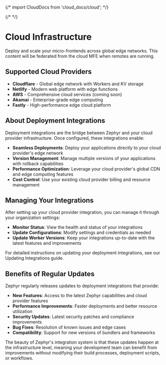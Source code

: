 {/* import CloudDocs from 'cloud_docs/cloud'; */}

{/* <CloudDocs /> */}

# Cloud Infrastructure

Deploy and scale your micro-frontends across global edge networks. This content will be federated from the cloud MFE when remotes are running.

## Supported Cloud Providers

- **Cloudflare** - Global edge network with Workers and KV storage
- **Netlify** - Modern web platform with edge functions
- **AWS** - Comprehensive cloud services (coming soon)
- **Akamai** - Enterprise-grade edge computing
- **Fastly** - High-performance edge cloud platform

## About Deployment Integrations

Deployment integrations are the bridge between Zephyr and your cloud provider infrastructure. Once configured, these integrations enable:

- **Seamless Deployments**: Deploy your applications directly to your cloud provider's edge network
- **Version Management**: Manage multiple versions of your applications with rollback capabilities
- **Performance Optimization**: Leverage your cloud provider's global CDN and edge computing features
- **Cost Control**: Use your existing cloud provider billing and resource management

## Managing Your Integrations

After setting up your cloud provider integration, you can manage it through your organization settings:

- **Monitor Status**: View the health and status of your integrations
- **Update Configurations**: Modify settings and credentials as needed
- **Update Worker Versions**: Keep your integrations up-to-date with the latest features and improvements

For detailed instructions on updating your deployment integrations, see our Updating Integrations guide.

## Benefits of Regular Updates

Zephyr regularly releases updates to deployment integrations that provide:

- **New Features**: Access to the latest Zephyr capabilities and cloud provider features
- **Performance Improvements**: Faster deployments and better resource utilization  
- **Security Updates**: Latest security patches and compliance improvements
- **Bug Fixes**: Resolution of known issues and edge cases
- **Compatibility**: Support for new versions of bundlers and frameworks

The beauty of Zephyr's integration system is that these updates happen at the infrastructure level, meaning your development team can benefit from improvements without modifying their build processes, deployment scripts, or workflows.